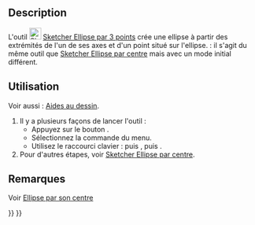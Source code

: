 <languages/>

{{Docnav/fr
|[[Sketcher_CreateEllipseByCenter/fr|Ellipse par centre]]
|[[Sketcher_CreateRectangle/fr|Rectangle]]
|[[Sketcher_Workbench/fr|Atelier Sketcher]]
|IconL=Sketcher_CreateEllipseByCenter.svg
|IconR=Sketcher_CreateRectangle.svg
|IconC=Workbench_Sketcher.svg
}}

{{GuiCommand/fr
|Name=Sketcher CreateEllipseBy3Points
|Name/fr=Sketcher Ellipse par 3 points
|MenuLocation=Esquisse → Géométries d'esquisse → Créer une ellipse par 3 points
|Workbenches=[[Sketcher_Workbench/fr|Sketcher]]
|Shortcut={{KEY|G}} {{KEY|3}} {{KEY|E}}
|Version=0.15
|SeeAlso=[[Sketcher_CreateEllipseByCenter/fr|Sketcher Ellipse par son centre]]
}}

==Description==

L'outil [[Image:Sketcher_CreateEllipseBy3Points.svg|24px]] [[Sketcher_CreateEllipseBy3Points/fr|Sketcher Ellipse par 3 points]] crée une ellipse à partir des extrémités de l'un de ses axes et d'un point situé sur l'ellipse. {{Version/fr|1.0}} : il s'agit du même outil que [[Sketcher_CreateEllipseByCenter/fr|Sketcher Ellipse par centre]] mais avec un mode initial différent.

<span id="Usage"></span>
==Utilisation==

Voir aussi : [[Sketcher_Workbench/fr#Aides_au_dessin|Aides au dessin]].

# Il y a plusieurs façons de lancer l'outil :
#* Appuyez sur le bouton {{Button|[[Image:Sketcher_CreateEllipseBy3Points.svg|16px]] [[Sketcher_CreateEllipseBy3Points/fr|Ellipse par les extrémités de ses axes, un point de la courbe]]}}.
#* Sélectionnez la commande {{MenuCommand|Esquisse → Géométries d'esquisse → [[Image:Sketcher_CreateEllipseBy3Points.svg|16px]] Créer une ellipse par 3 points}} du menu.
#* Utilisez le raccourci clavier : {{KEY|G}} puis {{KEY|3}}, puis {{KEY|E}}.
# Pour d'autres étapes, voir [[Sketcher_CreateEllipseByCenter/fr#Utilisation|Sketcher Ellipse par centre]].

<span id="Notes"></span>
==Remarques==

Voir [[Sketcher_CreateEllipseByCenter/fr#Remarques|Ellipse par son centre]]


{{Docnav/fr
|[[Sketcher_CreateEllipseByCenter/fr|Ellipse par centre]]
|[[Sketcher_CreateRectangle/fr|Rectangle]]
|[[Sketcher_Workbench/fr|Atelier Sketcher]]
|IconL=Sketcher_CreateEllipseByCenter.svg
|IconR=Sketcher_CreateRectangle.svg
|IconC=Workbench_Sketcher.svg
}}

{{Sketcher_Tools_navi{{#translation:}}}}
{{Userdocnavi{{#translation:}}}}